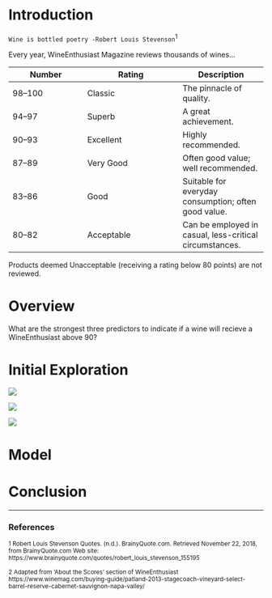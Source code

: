 # Introduction

```Wine is bottled poetry -Robert Louis Stevenson```<sup>1</sup>

Every year, WineEnthusiast Magazine reviews thousands of wines...

| Number | Rating | Description |
|--------|----------|---------|
| 98–100 | Classic | The pinnacle of quality.|
| 94–97 | Superb | A great achievement.|
| 90–93 | Excellent | Highly recommended.|
| 87–89 | Very Good | Often good value; well recommended.|
| 83–86 | Good | Suitable for everyday consumption; often good value.|
| 80–82 | Acceptable | Can be employed in casual, less-critical circumstances.|

Products deemed Unacceptable (receiving a rating below 80 points) are not reviewed.

# Overview
What are the strongest three predictors to indicate if a wine will recieve a WineEnthusiast above 90?

# Initial Exploration
![](viz_countries.png)

![](viz_price_boxplot.png)

![](viz_price_less_than_100_hist.png)


# Model

# Conclusion


---
### References
<sub>1 Robert Louis Stevenson Quotes. (n.d.). BrainyQuote.com. Retrieved November 22, 2018, from BrainyQuote.com Web site: https://www.brainyquote.com/quotes/robert_louis_stevenson_155195</sub>

<sub>2 Adapted from 'About the Scores' section of WineEnthusiast https://www.winemag.com/buying-guide/patland-2013-stagecoach-vineyard-select-barrel-reserve-cabernet-sauvignon-napa-valley/ </sub>
